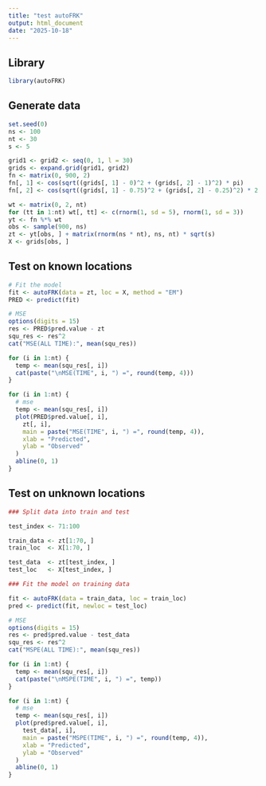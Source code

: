 ```yaml
---
title: "test autoFRK"
output: html_document
date: "2025-10-18"
---
```


## Library

```r
library(autoFRK)
```

## Generate data

```r
set.seed(0)
ns <- 100
nt <- 30
s <- 5

grid1 <- grid2 <- seq(0, 1, l = 30)
grids <- expand.grid(grid1, grid2)
fn <- matrix(0, 900, 2)
fn[, 1] <- cos(sqrt((grids[, 1] - 0)^2 + (grids[, 2] - 1)^2) * pi)
fn[, 2] <- cos(sqrt((grids[, 1] - 0.75)^2 + (grids[, 2] - 0.25)^2) * 2 * pi)

wt <- matrix(0, 2, nt)
for (tt in 1:nt) wt[, tt] <- c(rnorm(1, sd = 5), rnorm(1, sd = 3))
yt <- fn %*% wt
obs <- sample(900, ns)
zt <- yt[obs, ] + matrix(rnorm(ns * nt), ns, nt) * sqrt(s)
X <- grids[obs, ]
```

## Test on known locations

```r
# Fit the model
fit <- autoFRK(data = zt, loc = X, method = "EM")
PRED <- predict(fit)

# MSE
options(digits = 15)
res <- PRED$pred.value - zt
squ_res <- res^2
cat("MSE(ALL TIME):", mean(squ_res))

for (i in 1:nt) {
  temp <- mean(squ_res[, i])
  cat(paste("\nMSE(TIME", i, ") =", round(temp, 4)))
}

for (i in 1:nt) {
  # mse
  temp <- mean(squ_res[, i])
  plot(PRED$pred.value[, i],
    zt[, i],
    main = paste("MSE(TIME", i, ") =", round(temp, 4)),
    xlab = "Predicted",
    ylab = "Observed"
  )
  abline(0, 1)
}
```

## Test on unknown locations
```r
### Split data into train and test

test_index <- 71:100

train_data <- zt[1:70, ]
train_loc  <- X[1:70, ]

test_data  <- zt[test_index, ]
test_loc   <- X[test_index, ]

### Fit the model on training data

fit <- autoFRK(data = train_data, loc = train_loc)
pred <- predict(fit, newloc = test_loc)

# MSE
options(digits = 15)
res <- pred$pred.value - test_data
squ_res <- res^2
cat("MSPE(ALL TIME):", mean(squ_res))

for (i in 1:nt) {
  temp <- mean(squ_res[, i])
  cat(paste("\nMSPE(TIME", i, ") =", temp))
}

for (i in 1:nt) {
  # mse
  temp <- mean(squ_res[, i])
  plot(pred$pred.value[, i],
    test_data[, i],
    main = paste("MSPE(TIME", i, ") =", round(temp, 4)),
    xlab = "Predicted",
    ylab = "Observed"
  )
  abline(0, 1)
}
```

